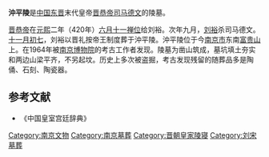 '''沖平陵'''是[[中国|中国]][[东晋|东晋]]末代皇帝[[晋恭帝|晋恭帝司马德文]]的陵墓。

[[晋恭帝|晋恭帝]]在[[元熙|元熙]]二年（420年）[[六月十一|六月十一]][[禅位|禅位]]给刘裕。次年九月，[[刘裕|刘裕]]杀司马德文。[[十一月初七|十一月初七]]，刘裕以晋礼按帝王制度葬于沖平陵。沖平陵位于今[[南京市|南京市]]东南[[富贵山|富贵山]]上。在1964年被[[南京博物院|南京博物院]]的考古工作者发现。陵墓为凿山筑成，墓坑填土夯实和两边山梁平齐，不另起坟。历史上多次被盗掘，考古发现残留的随葬品多是陶俑、石刻、陶瓷器。

==参考文献==
*《中国皇室宫廷辞典》
[[Category:南京文物|Category:南京文物]]
[[Category:南京墓葬|Category:南京墓葬]]
[[Category:晋朝皇家陵寝|Category:晋朝皇家陵寝]]
[[Category:刘宋墓葬|Category:刘宋墓葬]]